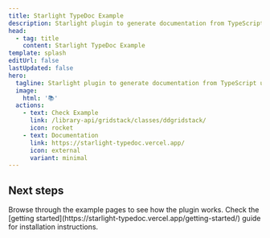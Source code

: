 ```yaml
---
title: Starlight TypeDoc Example
description: Starlight plugin to generate documentation from TypeScript using TypeDoc.
head:
  - tag: title
    content: Starlight TypeDoc Example
template: splash
editUrl: false
lastUpdated: false
hero:
  tagline: Starlight plugin to generate documentation from TypeScript using TypeDoc.
  image:
    html: '📚'
  actions:
    - text: Check Example
      link: /library-api/gridstack/classes/ddgridstack/
      icon: rocket
    - text: Documentation
      link: https://starlight-typedoc.vercel.app/
      icon: external
      variant: minimal
---
```



## Next steps

<CardGrid stagger>
  <Card title="Explore the example" icon="magnifier">
    Browse through the example pages to see how the plugin works.
  </Card>
  <Card title="Install the plugin" icon="puzzle">
    Check the [getting started](https://starlight-typedoc.vercel.app/getting-started/) guide for installation
    instructions.
  </Card>
</CardGrid>
